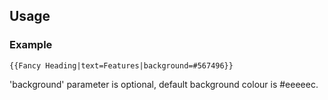 <includeonly><div style="background:{{{background|#eeeeec}}}; padding:0px 5px 0px; -moz-border-radius-topright:25px; border-top-right-radius:25px;">
==={{{text}}}===
</div></includeonly>
<noinclude>
==Usage==

===Example===
{{pl/Community/NewGRF/Fancy Heading|text=Features|background=#567496}}

<pre>{{Fancy Heading|text=Features|background=#567496}}</pre>
'background' parameter is optional, default background colour is #eeeeec.

<noinclude>